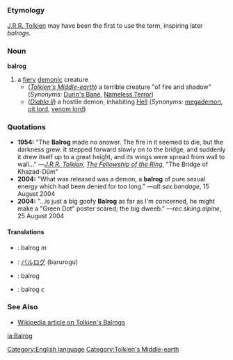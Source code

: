=={{en}}==
[[Category:English language]]
===Etymology===
[[w:J.R.R. Tolkien|J.R.R. Tolkien]] may have been the first to use the term, inspiring later ''balrogs''.
===Noun===
'''balrog'''

#a [[fiery]] [[demonic]] creature
#*(''[[w:Middle-earth|Tolkien's Middle-earth]]'') a terrible creature "of fire and shadow" (''Synonyms:'' [[Durin's Bane]], [[Nameless Terror]])
#*(''[[w:Diablo II|Diablo II]]'') a hostile demon, inhabiting [[Hell]] (''Synonyms:'' [[megademon]], [[pit lord]], [[venom lord]])
===Quotations===
*'''1954:''' "The '''Balrog''' made no answer. The fire in it seemed to die, but the darkness grew. It stepped forward slowly on to the bridge, and suddenly it drew itself up to a great height, and its wings were spread from wall to wall…" —''[[w:J.R.R. Tolkien|J.R.R. Tolkien]]'', ''[[w:The Fellowship of the Ring (book)|The Fellowship of the Ring]]'', "The Bridge of Khazad-Dûm"
*'''2004:''' "What was released was a demon, a '''balrog''' of pure sexual energy which had been denied for too long." —''alt.sex.bondage'', 15 August 2004
*'''2004:''' "…is just a big goofy '''Balrog''' as far as I'm concerned, he might make a "Green Dot" poster scared; the big dweeb." —''rec.skiing.alpine'', 25 August 2004

====Translations====
*{{fr}}: balrog ''m''
*{{ja}}: [[バルログ]] (barurogu)
*{{pl}}: balrog
*{{sv}}: balrog ''c''

===See Also===
*[[w:Balrog|Wikipedia article on Tolkien's Balrogs]]
[[Category:Tolkien's Middle-earth]]

[[la:Balrog]]